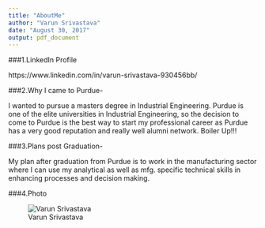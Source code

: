 ```yaml
---
title: "AboutMe"
author: "Varun Srivastava"
date: "August 30, 2017"
output: pdf_document
---
```

###1.LinkedIn Profile 

https://www.linkedin.com/in/varun-srivastava-930456bb/

###2.Why I came to Purdue-

 I wanted to pursue a masters degree in Industrial Engineering. Purdue is one of the elite universities in Industrial Engineering, so the decision to come to Purdue is the best way to start my professional career as Purdue has a very good reputation and really well alumni network. Boiler Up!!!

###3.Plans post Graduation- 

My plan after graduation from Purdue is to work in the manufacturing sector where I can use my analytical as well as mfg. specific technical skills in enhancing processes and decision making.  

###4.Photo

![Varun Srivastava](C:\Users\Varun Srivastava\Desktop\Varun Photo Small.jpg)
